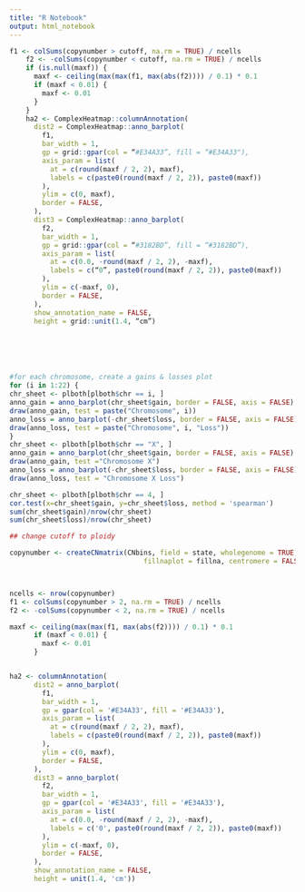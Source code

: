```yaml
---
title: "R Notebook"
output: html_notebook
---
```



```r


f1 <- colSums(copynumber > cutoff, na.rm = TRUE) / ncells
    f2 <- -colSums(copynumber < cutoff, na.rm = TRUE) / ncells
    if (is.null(maxf)) {
      maxf <- ceiling(max(max(f1, max(abs(f2)))) / 0.1) * 0.1
      if (maxf < 0.01) {
        maxf <- 0.01
      }
    }
    ha2 <- ComplexHeatmap::columnAnnotation(
      dist2 = ComplexHeatmap::anno_barplot(
        f1,
        bar_width = 1,
        gp = grid::gpar(col = “#E34A33”, fill = “#E34A33"),
        axis_param = list(
          at = c(round(maxf / 2, 2), maxf),
          labels = c(paste0(round(maxf / 2, 2)), paste0(maxf))
        ),
        ylim = c(0, maxf),
        border = FALSE,
      ),
      dist3 = ComplexHeatmap::anno_barplot(
        f2,
        bar_width = 1,
        gp = grid::gpar(col = “#3182BD”, fill = “#3182BD”),
        axis_param = list(
          at = c(0.0, -round(maxf / 2, 2), -maxf),
          labels = c(“0”, paste0(round(maxf / 2, 2)), paste0(maxf))
        ),
        ylim = c(-maxf, 0),
        border = FALSE,
      ),
      show_annotation_name = FALSE,
      height = grid::unit(1.4, “cm”)







```


```r
#for each chromosome, create a gains & losses plot
for (i in 1:22) {
chr_sheet <- plboth[plboth$chr == i, ]        
anno_gain = anno_barplot(chr_sheet$gain, border = FALSE, axis = FALSE)
draw(anno_gain, test = paste("Chromosome", i))
anno_loss = anno_barplot(-chr_sheet$loss, border = FALSE, axis = FALSE)
draw(anno_loss, test = paste("Chromosome", i, "Loss"))
}
chr_sheet <- plboth[plboth$chr == "X", ]        
anno_gain = anno_barplot(chr_sheet$gain, border = FALSE, axis = FALSE)
draw(anno_gain, test ="Chromosome X")
anno_loss = anno_barplot(-chr_sheet$loss, border = FALSE, axis = FALSE)
draw(anno_loss, test = "Chromosome X Loss")

```
```r
chr_sheet <- plboth[plboth$chr == 4, ]  
cor.test(x=chr_sheet$gain, y=chr_sheet$loss, method = 'spearman')
sum(chr_sheet$gain)/nrow(chr_sheet)
sum(chr_sheet$loss)/nrow(chr_sheet)
```
```r

## change cutoff to ploidy

copynumber <- createCNmatrix(CNbins, field = state, wholegenome = TRUE,
                                 fillnaplot = fillna, centromere = FALSE)



ncells <- nrow(copynumber)
f1 <- colSums(copynumber > 2, na.rm = TRUE) / ncells
f2 <- -colSums(copynumber < 2, na.rm = TRUE) / ncells

maxf <- ceiling(max(max(f1, max(abs(f2)))) / 0.1) * 0.1
      if (maxf < 0.01) {
        maxf <- 0.01
      }


ha2 <- columnAnnotation(
      dist2 = anno_barplot(
        f1,
        bar_width = 1,
        gp = gpar(col = '#E34A33', fill = '#E34A33'),
        axis_param = list(
          at = c(round(maxf / 2, 2), maxf),
          labels = c(paste0(round(maxf / 2, 2)), paste0(maxf))
        ),
        ylim = c(0, maxf),
        border = FALSE,
      ),
      dist3 = anno_barplot(
        f2,
        bar_width = 1,
        gp = gpar(col = '#E34A33', fill = '#E34A33'),
        axis_param = list(
          at = c(0.0, -round(maxf / 2, 2), -maxf),
          labels = c('0', paste0(round(maxf / 2, 2)), paste0(maxf))
        ),
        ylim = c(-maxf, 0),
        border = FALSE,
      ),
      show_annotation_name = FALSE,
      height = unit(1.4, 'cm'))

```

